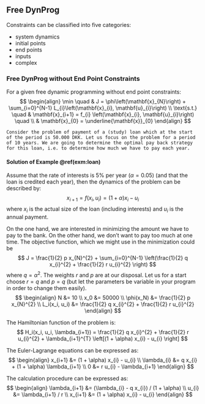 
## Free DynProg

Constraints can be classified into five categories:

- system dynamics
- initial points
- end points
- inputs
- complex

### Free DynProg without End Point Constraints

For a given free dynamic programming without end point constraints:
$$ \begin{align}
	\min \quad & J = \phi\left(\mathbf{x}_{N}\right) + \sum_{i=0}^{N-1} L_{i}\left(\mathbf{x}_{i}, \mathbf{u}_{i}\right) \\
	\text{s.t.} \quad & \mathbf{x}_{i+1} = f_{i} \left(\mathbf{x}_{i}, \mathbf{u}_{i}\right) \quad \\
	& \mathbf{x}_{0} = \underline{\mathbf{x}}_{0}
\end{align} $$

```example
Consider the problem of payment of a (study) loan which at the start of the period is 50.000 DKK. Let us focus on the problem for a period of 10 years. We are going to determine the optimal pay back strategy for this loan, i.e. to determine how much we have to pay each year.
```

#### Solution of Example \@ref(exm:loan) {-}

Assume that the rate of interests is 5% per year ($\alpha = 0.05$) (and that the loan is credited each year), then the dynamics of the problem can be described by:
$$ x_{i+1} = f(x_i, u_i) = (1 + \alpha) x_{i} - u_{i} $$
where $x_i$ is the actual size of the loan (including interests) and $u_i$ is the annual payment.

On the one hand, we are interested in minimizing the amount we have to pay to the bank. On the other hand, we don't want to pay too much at one time. The objective function, which we might use in the minimization could be
$$ J = \frac{1}{2} p x_{N}^{2} + \sum_{i=0}^{N-1} \left(\frac{1}{2} q x_{i}^{2} + \frac{1}{2} r u_{i}^{2} \right) $$
where $q = \alpha^2$. The weights $r$ and $p$ are at our disposal. Let us for a start choose $r = q$ and $p = q$ (but let the parameters be variable in your program in order to change them easily).
$$ \begin{align}
	N &= 10 \\
	x_0 &= 50000 \\
	\phi(x_N) &= \frac{1}{2} p x_{N}^{2} \\
	L_i(x_i, u_i) &= \frac{1}{2} q x_{i}^{2} + \frac{1}{2} r u_{i}^{2}
\end{align} $$

The Hamiltonian function of the problem is:
$$ H_i(x_i, u_i, \lambda_{i+1}) = \frac{1}{2} q x_{i}^{2} + \frac{1}{2} r u_{i}^{2} + \lambda_{i+1}^{T} \left[(1 + \alpha) x_{i} - u_{i}  \right] $$

The Euler-Lagrange equations can be expressed as:
$$ \begin{align}
	x_{i+1} &= (1 + \alpha) x_{i} - u_{i} \\
	\lambda_{i} &= q x_{i} + (1 + \alpha) \lambda_{i+1} \\
	0 &= r u_{i} - \lambda_{i+1}
\end{align} $$

The calculation procedure can be expressed as:
$$ \begin{align}
	\lambda_{i+1} &= (\lambda_{i} - q x_{i}) / (1 + \alpha) \\
	u_{i} &= \lambda_{i+1} / r \\
	x_{i+1} &= (1 + \alpha) x_{i} - u_{i}
\end{align} $$
